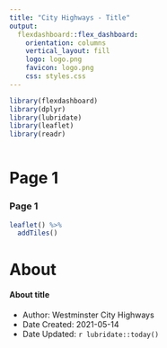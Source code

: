 ```yaml
---
title: "City Highways - Title"
output: 
  flexdashboard::flex_dashboard:
    orientation: columns
    vertical_layout: fill
    logo: logo.png
    favicon: logo.png
    css: styles.css
---
```


```r
library(flexdashboard)
library(dplyr)
library(lubridate)
library(leaflet)
library(readr)
```

```r

```

Page 1 {data-icon="fa-map"}
=====================================  

### Page 1 {.no-padding .no-title}

```r
leaflet() %>%
  addTiles() 
```



About {data-icon="fa-bars"}
===================================== 

#### About title

* Author: Westminster City Highways
* Date Created: 2021-05-14
* Date Updated: `r lubridate::today()`

<!-- Description of Report -->

